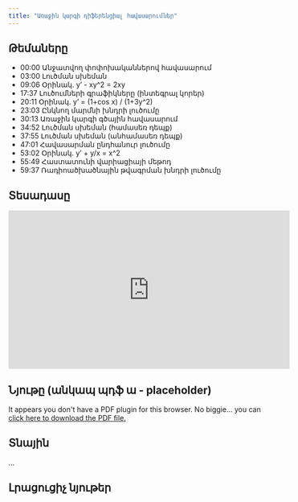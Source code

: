 ```yaml
---
title: "Առաջին կարգի դիֆերենցիալ հավասարումներ"
---
```


## Թեմաները
<ul>
    <li>00:00 Անջատվող փոփոխականներով հավասարում</li>
    <li>03:00 Լուծման սխեման</li>
    <li>09:06 Օրինակ. y' - xy^2 = 2xy</li>
    <li>17:37 Լուծումների գրաֆիկները (ինտեգրալ կորեր)</li>
    <li>20:11 Օրինակ. y' = (1+cos x) / (1+3y^2)</li>
    <li>23:03 Ընկնող մարմնի խնդրի լուծումը</li>
    <li>30:13 Առաջին կարգի գծային հավասարում</li>
    <li>34:52 Լուծման սխեման (համասեռ դեպք)</li>
    <li>37:55 Լուծման սխեման (անհամասեռ դեպք)</li>
    <li>47:01 Հավասարման ընդհանուր լուծումը</li>
    <li>53:02 Օրինակ. y' + y/x = x^2</li>
    <li>55:49 Հաստատունի վարիացիայի մեթոդ</li>
    <li>59:37 Ռադիոածխածնային թվագրման խնդրի լուծումը</li>
</ul>

## Տեսադասը
::: {.video}
<iframe width="560" height="315" src="https://www.youtube.com/embed/jCqFuPHHVoI" frameborder="0" allowfullscreen></iframe>
:::


## Նյութը (անկապ պդֆ ա - placeholder)
```{=html}
<object data="pdfs/example.pdf" type="application/pdf" width="100%" height="100%" style="min-height:100vh;">
    <p>It appears you don't have a PDF plugin for this browser.
    No biggie... you can <a href="pdfs/example.pdf">click here to
    download the PDF file.</a></p>
</object>
```

## Տնային
․․․

## Լրացուցիչ նյութեր
